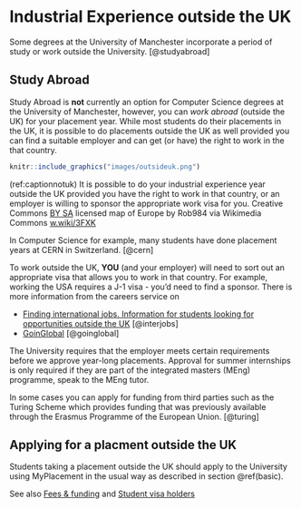 # Industrial Experience outside the UK {#notuk}

Some degrees at the University of Manchester incorporate a period of study or work outside the University. [@studyabroad]

## Study Abroad {#abroad}
Study Abroad is **not** currently an option for Computer Science degrees at the University of Manchester, however, you can _work abroad_ (outside the UK) for your placement year. While most students do their placements in the UK,  it is possible to do placements outside the UK as well provided you can find a suitable employer and can get (or have) the right to work in the that country.


```r
knitr::include_graphics("images/outsideuk.png")
```
(ref:captionnotuk) It is possible to do your industrial experience year outside the UK provided you have the right to work in that country, or an employer is willing to sponsor the appropriate work visa for you. Creative Commons [BY SA](https://creativecommons.org/licenses/by-sa/4.0/deed.en) licensed map of Europe by Rob984 via Wikimedia Commons [w.wiki/3FXK](https://w.wiki/3FXK)

In Computer Science for example, many students have done placement years at CERN in Switzerland. [@cern]

To work outside the UK, **YOU** (and your employer) will need to sort out an appropriate visa that allows you to work in that country. For example, working the USA requires a J-1 visa - you’d need to find a sponsor. There is more information from the careers service  on 

* [Finding international jobs. Information for students looking for opportunities outside the UK](https://www.careers.manchester.ac.uk/international/internationaljobs/) [@interjobs]
* [GoinGlobal](https://www.careers.manchester.ac.uk/international/goinglobal/) [@goinglobal]

The University requires that the employer meets certain requirements before we approve year-long placements. Approval for summer internships is only required if they are part of the integrated masters (MEng) programme, speak to the MEng tutor.

In some cases you can apply for funding from third parties such as the Turing Scheme which provides funding that was previously available through the Erasmus Programme of the European Union. [@turing]

## Applying for a placment outside the UK

Students taking a placement outside the UK should apply to the University using MyPlacement in the usual way as described in section \@ref(basic).

See also [Fees & funding](https://www.manchester.ac.uk/study/undergraduate/fees-and-funding/) and [Student visa holders](https://www.studentsupport.manchester.ac.uk/immigration-and-visas/)